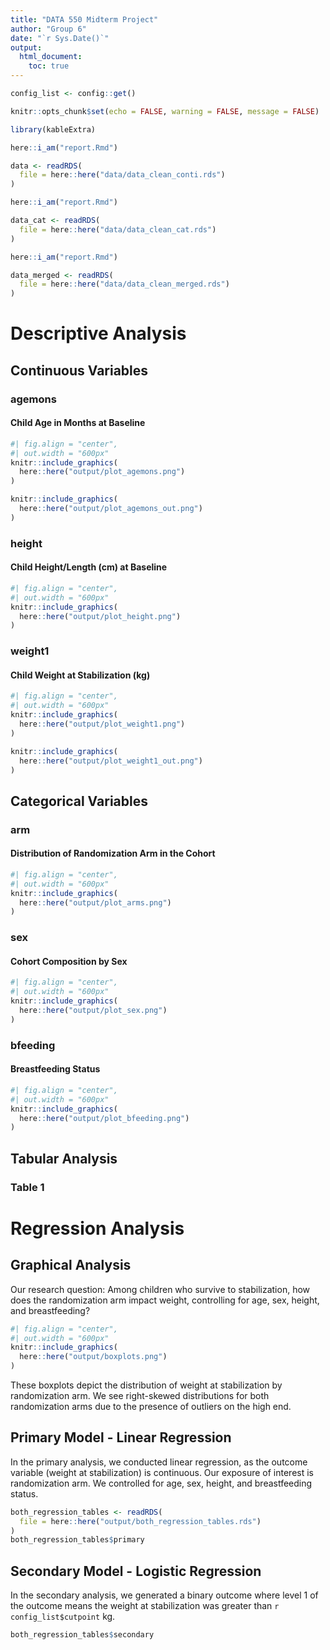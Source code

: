 ```yaml
---
title: "DATA 550 Midterm Project"
author: "Group 6"
date: "`r Sys.Date()`"
output:
  html_document:
    toc: true
---
```

```r
config_list <- config::get()
```

```r
knitr::opts_chunk$set(echo = FALSE, warning = FALSE, message = FALSE)
```

```r
library(kableExtra)
```

```r
here::i_am("report.Rmd")

data <- readRDS(
  file = here::here("data/data_clean_conti.rds")
)
```

```r
here::i_am("report.Rmd")

data_cat <- readRDS(
  file = here::here("data/data_clean_cat.rds")
)
```

```r
here::i_am("report.Rmd")

data_merged <- readRDS(
  file = here::here("data/data_clean_merged.rds")
)
```


# Descriptive Analysis

## Continuous Variables

### agemons
#### Child Age in Months at Baseline
```r
#| fig.align = "center",
#| out.width = "600px"
knitr::include_graphics(
  here::here("output/plot_agemons.png")
)

knitr::include_graphics(
  here::here("output/plot_agemons_out.png")
)
```

### height
#### Child Height/Length (cm) at Baseline
```r
#| fig.align = "center",
#| out.width = "600px"
knitr::include_graphics(
  here::here("output/plot_height.png")
)
```

### weight1
#### Child Weight at Stabilization (kg)
```r
#| fig.align = "center",
#| out.width = "600px"
knitr::include_graphics(
  here::here("output/plot_weight1.png")
)

knitr::include_graphics(
  here::here("output/plot_weight1_out.png")
)
```




## Categorical Variables

### arm
#### Distribution of Randomization Arm in the Cohort
```r
#| fig.align = "center",
#| out.width = "600px"
knitr::include_graphics(
  here::here("output/plot_arms.png")
)
```

### sex
#### Cohort Composition by Sex
```r
#| fig.align = "center",
#| out.width = "600px"
knitr::include_graphics(
  here::here("output/plot_sex.png")
)
```


### bfeeding
#### Breastfeeding Status
```r
#| fig.align = "center",
#| out.width = "600px"
knitr::include_graphics(
  here::here("output/plot_bfeeding.png")
)
```

## Tabular Analysis
### Table 1





# Regression Analysis 
## Graphical Analysis 
Our research question: Among children who survive to stabilization, how does the randomization arm impact weight, controlling for age, sex, height, and breastfeeding?

```r
#| fig.align = "center",
#| out.width = "600px"
knitr::include_graphics(
  here::here("output/boxplots.png")
)
```

These boxplots depict the distribution of weight at stabilization by randomization arm. We see right-skewed distributions for both randomization arms due to the presence of outliers on the high end. 

## Primary Model - Linear Regression 
In the primary analysis, we conducted linear regression, as the outcome variable (weight at stabilization) is continuous. Our exposure of interest is randomization arm. We controlled for age, sex, height, and breastfeeding status. 

```r
both_regression_tables <- readRDS(
  file = here::here("output/both_regression_tables.rds")
)
both_regression_tables$primary
```


## Secondary Model - Logistic Regression

In the secondary analysis, we generated a binary outcome where level 1 of the outcome
means the weight at stabilization was greater than `r config_list$cutpoint` kg.

```r
both_regression_tables$secondary
```




